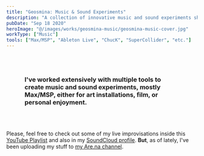 ```yaml
---
title: "Geosmina: Music & Sound Experiments"
description: "A collection of innovative music and sound experiments showcasing advanced techniques and creative processes."
pubDate: "Sep 18 2020"
heroImage: "@/images/works/geosmina-music/geosmina-music-cover.jpg"
workType: ["Music"]
tools: ["Max/MSP", "Ableton Live", "ChucK", "SuperCollider", "etc."]
---
```



<h3 style="padding: 3rem;font-weight:bold;">I've worked extensively with multiple tools to create music and sound experiments, mostly Max/MSP, either for art installations, film, or personal enjoyment.</h3>

Please, feel free to check out some of my live improvisations inside this [YouTube Playlist](https://www.youtube.com/playlist?list=PLNgUiXAsdpaVd551zesL9EAmaeHKFljxM) and also in my [SoundCloud profile](https://soundcloud.com/geos_mina). **But**, as of lately, I've been uploading my stuff to [my Are.na channel](https://www.are.na/tilde-colon-pipe-degrees-degrees-bullet-period-pipe-colon-tilde/geosmina-music-sound-experiments-finished-spontaneous-or-in-process).

<YouTube id="https://www.youtube.com/watch?v=S2-rMxZCKZs" />
<YouTube id="https://www.youtube.com/watch?v=X6mCJv5qK9k" />
<YouTube id="https://www.youtube.com/watch?v=qwbzxZ1d1kU" />
<YouTube id="https://www.youtube.com/watch?v=HLnraLAKT3M" />
<YouTube id="https://www.youtube.com/watch?v=910b32oxX_g" />


